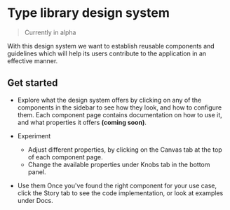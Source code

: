 
<Meta title="Overview/Intro" />

# Type library design system

> Currently in alpha

With this design system we want to establish reusable components and guidelines which will help its users contribute to the application in an effective manner.

## Get started
- Explore what the design system offers by clicking on any of the components in the sidebar to see how they look, and how to configure them.
  Each component page contains documentation on how to use it, and what properties it offers __(coming soon)__.

- Experiment
  - Adjust different properties, by clicking on the Canvas tab at the top of each component page.
  - Change the available properties under Knobs tab in the bottom panel.

-  Use them Once you've found the right component for your use case, click the Story tab to see the code implementation, or look at examples under Docs.
